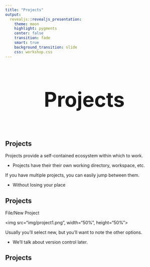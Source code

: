 ```yaml
---
title: "Projects"
output: 
  revealjs::revealjs_presentation:
    theme: moon
    highlight: pygments
    center: false
    transition: fade
    smart: true
    background_transition: slide
    css: workshop.css
---
```



## 

<div style='text-align: center; font-size:32'><h1>Projects<h1></div>


## Projects

Projects provide a self-contained ecosystem within which to work.

- Projects have their their own working directory, workspace, etc.

If you have multiple projects, you can easily jump between them.

- Without losing your place


## Projects

File/New Project

<img src="img/project1.png", width="50%", height="50%">

Usually you'll select new, but you'll want to note the other options.

- We'll talk about version control later.

## Projects

